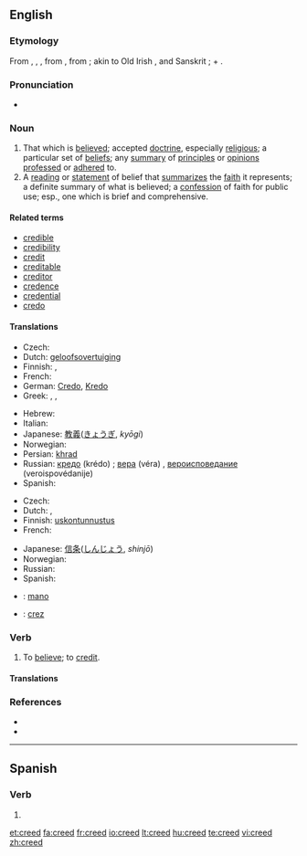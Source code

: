 ==English==
{{wikipedia|dab=creed (disambiguation)|mul=Creed}}

===Etymology===
From {{etyl|ang}} {{term|credo|lang=ang}}, {{term|crede}}, {{etyl|ang}} {{term|creda}}, from {{etyl|la}} {{term|credo|lang=la||I believe}}, from {{term|credere||to believe}}; akin to Old Irish {{term|cretin|lang=sga||I believe}}, and Sanskrit {{term|रद्दध्मि|tr=raddadhmi|sc=Deva}}; {{term|crat||trust}} + {{term|dh||to put}}.

===Pronunciation===
* {{rhymes|iːd}}

===Noun===
{{en-noun}}

# That which is [[believe]]d; accepted [[doctrine]], especially [[religious]]; a particular set of [[belief]]s; any [[summary]] of [[principle]]s or [[opinion]]s [[profess]]ed or [[adhere]]d to.
# A [[reading]] or [[statement]] of belief that [[summarize]]s the [[faith]] it represents; a definite summary of what is believed; a [[confession]] of faith for public use; esp., one which is brief and comprehensive.

====Related terms====
* [[credible]]
* [[credibility]]
* [[credit]]
* [[creditable]]
* [[creditor]]
* [[credence]]
* [[credential]]
* [[credo]]

====Translations====
{{trans-top|that which is believed}}
* Czech: {{t-|cs|vyznání|n}}
* Dutch: [[geloofsovertuiging]] {{f}}
* Finnish: {{t+|fi|usko}}, {{t-|fi|oppi}}
* French: {{t+|fr|crédo|m}}
* German: [[Credo]], [[Kredo]] {{n}}
* Greek: {{t+|el|δόγμα|n|tr=dógma|sc=Grek}}, {{t+|el|πίστη|f|tr=pisti|sc=Grek}}, {{t+|el|πιστεύω|n|tr=pistevo|sc=Grek}}
{{trans-mid}}
* Hebrew: {{t+|he|דת|alt=דָּת|tr=dat|sc=Hebr}}
* Italian: {{t-|it|credo|m}}
* Japanese: [[教義]]([[きょうぎ]], ''kyōgi'')
* Norwegian: {{t|no|tro|m}}
* Persian: [[khrad]] {{m}}
* Russian: [[кредо]] (krédo) {{n}}; [[вера]] (véra) {{f}}, [[вероисповедание]] (veroispovédanije) {{n}} {{italbrac|religion}}
* Spanish: {{t-|es|credo|m}}
{{trans-bottom}}

{{trans-top|reading or statement of belief that summarizes the faith it represents}}
* Czech: {{t-|cs|krédo|n}}
* Dutch: {{t-|nl|geloofsbelijdenis|f}}, {{t-|nl|credo|n}}
* Finnish: [[uskontunnustus]]
* French: {{t+|fr|crédo|m}}
{{trans-mid}}
* Japanese: [[信条]]([[しんじょう]], ''shinjō'')
* Norwegian: {{t|no|trosbekjennelse|m}}
* Russian: {{t+|ru|кредо|n|tr=krédo|sc=Cyrl}}
* Spanish: {{t-|es|credo|m}}
{{trans-bottom}}

{{checktrans-top}}
* {{ttbc|Maori}}: [[mano]]
{{trans-mid}}
* {{ttbc|Romanian}}: [[crez]] {{n}}
{{trans-bottom}}

===Verb===
{{en-verb}}

# To [[believe]]; to [[credit]].
====Translations====
{{trans-top|believe}}
{{trans-mid}}
{{trans-bottom}}

===References===
* {{R:Webster 1913}}
* {{R:Century 1911}}

----

==Spanish==

===Verb===
{{es-verb-form|creer}}

# {{es-verb form of|region=Spain|ending=er|mood=imperative|sense=affirmative|pers=2|formal=no|number=plural|creer}}

[[et:creed]]
[[fa:creed]]
[[fr:creed]]
[[io:creed]]
[[lt:creed]]
[[hu:creed]]
[[te:creed]]
[[vi:creed]]
[[zh:creed]]